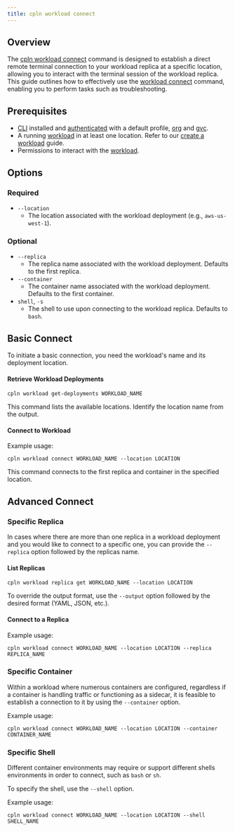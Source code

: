 ```yaml
---
title: cpln workload connect
---
```


## Overview

The [cpln workload connect](/reference/cli#workload-connect) command is designed to establish a direct remote terminal connection to your workload replica at a specific location, allowing you to interact with the terminal session of the workload replica. This guide outlines how to effectively use the [workload connect](/reference/cli#workload-connect) command, enabling you to perform tasks such as troubleshooting.

## Prerequisites

- [CLI](/reference/cli) installed and [authenticated](../manage-profile) with a default profile, [org](/reference/org) and [gvc](/reference/gvc).
- A running [workload](/reference/workload) in at least one location. Refer to our [create a workload](/guides/create-workload) guide.
- Permissions to interact with the [workload](/reference/workload#permissions).

## Options

### Required

- `--location`
  - The location associated with the workload deployment (e.g., `aws-us-west-1`).

### Optional

- `--replica`
  - The replica name associated with the workload deployment. Defaults to the first replica.
- `--container`
  - The container name associated with the workload deployment. Defaults to the first container.
- `shell`, `-s`
  - The shell to use upon connecting to the workload replica. Defaults to `bash`.

## Basic Connect

To initiate a basic connection, you need the workload's name and its deployment location.

#### Retrieve Workload Deployments

```
cpln workload get-deployments WORKLOAD_NAME
```

This command lists the available locations. Identify the location name from the output.

#### Connect to Workload

Example usage:

```
cpln workload connect WORKLOAD_NAME --location LOCATION
```

This command connects to the first replica and container in the specified location.

## Advanced Connect

### Specific Replica

In cases where there are more than one replica in a workload deployment and you would like to connect to a specific one, you can provide the `--replica` option followed by the replicas name.

#### List Replicas

```
cpln workload replica get WORKLOAD_NAME --location LOCATION
```

To override the output format, use the `--output` option followed by the desired format (YAML, JSON, etc.).

#### Connect to a Replica

Example usage:

```
cpln workload connect WORKLOAD_NAME --location LOCATION --replica REPLICA_NAME
```

### Specific Container

Within a workload where numerous containers are configured, regardless if a container is handling traffic or functioning as a sidecar, it is feasible to establish a connection to it by using the `--container` option.

Example usage:

```
cpln workload connect WORKLOAD_NAME --location LOCATION --container CONTAINER_NAME
```

### Specific Shell

Different container environments may require or support different shells environments in order to connect, such as `bash` or `sh`.

To specify the shell, use the `--shell` option.

Example usage:

```
cpln workload connect WORKLOAD_NAME --location LOCATION --shell SHELL_NAME
```
